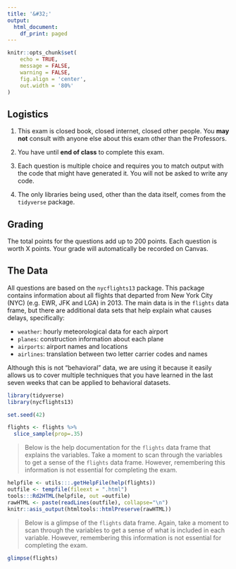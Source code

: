 ```yaml
---
title: '&#32;'
output:
  html_document:
    df_print: paged
---
```


```r
knitr::opts_chunk$set(
    echo = TRUE,
    message = FALSE, 
    warning = FALSE,
    fig.align = 'center',
    out.width = '80%'
)
```

## Logistics

1. This exam is closed book, closed internet, closed other people. You **may not** consult with anyone else about this exam other than the Professors.

2. You have until **end of class** to complete this exam.

3. Each question is multiple choice and requires you to match output with the code that might have generated it. You will not be asked to write any code. 

4. The only libraries being used, other than the data itself, comes from the `tidyverse` package. 

## Grading 

The total points for the questions add up to 200 points. Each question is worth X points. Your grade will automatically be recorded on Canvas. 

## The Data

All questions are based on the `nycflights13` package. This package contains information about all flights that departed from New York City (NYC) (e.g. EWR, JFK and LGA) in 2013. The main data is in the `flights` data frame, but there are additional data sets that help explain what causes delays, specifically:

- `weather`: hourly meteorological data for each airport
- `planes`: construction information about each plane
- `airports`: airport names and locations
- `airlines`: translation between two letter carrier codes and names

Although this is not "behavioral" data, we are using it because it easily allows us to cover multiple techniques that you have learned in the last seven weeks that can be applied to behavioral datasets.  

```r
library(tidyverse)
library(nycflights13)

set.seed(42)

flights <- flights %>% 
  slice_sample(prop=.35)
```

> Below is the help documentation for the `flights` data frame that explains the variables. Take a moment to scan through the variables to get a sense of the `flights` data frame. However, remembering this information is not essential for completing the exam. 

```r
helpfile <- utils:::.getHelpFile(help(flights))
outfile <- tempfile(fileext = ".html")
tools:::Rd2HTML(helpfile, out =outfile)
rawHTML <- paste(readLines(outfile), collapse="\n")
knitr::asis_output(htmltools::htmlPreserve(rawHTML))
```    

> Below is a glimpse of the `flights` data frame. Again, take a moment to scan through the variables to get a sense of what is included in each variable. However, remembering this information is not essential for completing the exam. 

```r
glimpse(flights)
```

